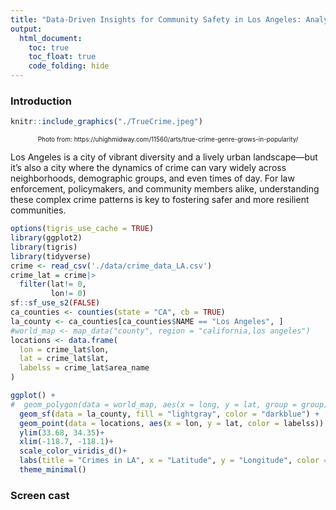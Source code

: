 ```yaml
---
title: "Data-Driven Insights for Community Safety in Los Angeles: Analyzing Crime Patterns and Trends in Recent Years"
output: 
  html_document:
    toc: true
    toc_float: true
    code_folding: hide
---
```


### Introduction

```r
knitr::include_graphics("./TrueCrime.jpeg")
```
<center style="font-size: 10px;"> Photo from:  https://uhighmidway.com/11560/arts/true-crime-genre-grows-in-popularity/ </center>

Los Angeles is a city of vibrant diversity and a lively urban landscape—but it’s also a city where the dynamics of crime can vary widely across neighborhoods, demographic groups, and even times of day. For law enforcement, policymakers, and community members alike, understanding these complex crime patterns is key to fostering safer and more resilient communities.

```r
options(tigris_use_cache = TRUE)
library(ggplot2)
library(tigris)
library(tidyverse)
crime <- read_csv('./data/crime_data_LA.csv')
crime_lat = crime|>
  filter(lat!= 0,
         lon!= 0)
sf::sf_use_s2(FALSE)
ca_counties <- counties(state = "CA", cb = TRUE)
la_county <- ca_counties[ca_counties$NAME == "Los Angeles", ]
#world_map <- map_data("county", region = "california,los angeles")
locations <- data.frame(
  lon = crime_lat$lon,
  lat = crime_lat$lat,
  labelss = crime_lat$area_name
)

ggplot() +
#  geom_polygon(data = world_map, aes(x = long, y = lat, group = group), fill = "lightgray", color = #"white") +
  geom_sf(data = la_county, fill = "lightgray", color = "darkblue") +
  geom_point(data = locations, aes(x = lon, y = lat, color = labelss)) +
  ylim(33.68, 34.35)+
  xlim(-118.7, -118.1)+
  scale_color_viridis_d()+
  labs(title = "Crimes in LA", x = "Latitude", y = "Longitude", color = "Area")+
  theme_minimal()
```


### Screen cast
